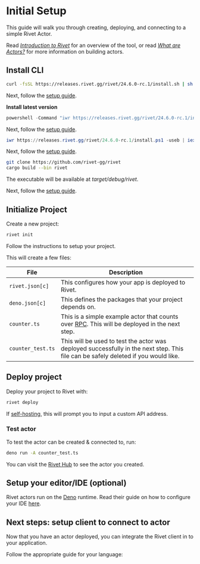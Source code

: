 # Initial Setup

This guide will walk you through creating, deploying, and connecting to a simple Rivet Actor.

Read [_Introduction to Rivet_](/docs/introduction) for an overview of the tool, or read [_What are Actors?_](/docs/actors) for more information on building actors.

## Install CLI

<Tabs>

<Tab title="macOS & Linux & WSL">

```sh
curl -fsSL https://releases.rivet.gg/rivet/24.6.0-rc.1/install.sh | sh
```

Next, follow the [setup guide](https://rivet.gg/docs/setup).

</Tab>

<Tab title="Windows (cmd)">

**Install latest version**

```ps1
powershell -Command "iwr https://releases.rivet.gg/rivet/24.6.0-rc.1/install.ps1 -useb | iex"
```

Next, follow the [setup guide](https://rivet.gg/docs/setup).

</Tab>

<Tab title="Windows (PowerShell)">

```ps1
iwr https://releases.rivet.gg/rivet/24.6.0-rc.1/install.ps1 -useb | iex
```

Next, follow the [setup guide](https://rivet.gg/docs/setup).

</Tab>

<Tab title="Build from source">

```sh
git clone https://github.com/rivet-gg/rivet
cargo build --bin rivet
```

The executable will be available at _target/debug/rivet_.

Next, follow the [setup guide](https://rivet.gg/docs/setup).

</Tab>

</Tabs>

## Initialize Project

Create a new project:

```sh
rivet init
```

Follow the instructions to setup your project.

This will create a few files:

| File              | Description                                                                                       |
| ----------------- | ------------------------------------------------------------------------------------------------- |
| `rivet.json[c]`   | This configures how your app is deployed to Rivet.                                                |
| `deno.json[c]`    | This defines the packages that your project depends on.                                           |
| `counter.ts`      | This is a simple example actor that counts over [RPC](/docs/rpc). This will be deployed in the next step. |
| `counter_test.ts` | This will be used to test the actor was deployed successfully in the next step. This file can be safely deleted if you would like. |

## Deploy project

Deploy your project to Rivet with:

```sh
rivet deploy
```

<Note>If [self-hosting](/docs/self-hosting), this will prompt you to input a custom API address.</Note>

### Test actor

To test the actor can be created & connected to, run:

```sh
deno run -A counter_test.ts
```

You can visit the [Rivet Hub](https://hub.rivet.gg) to see the actor you created.

## Setup your editor/IDE (optional)

Rivet actors run on the [Deno](https://deno.com/) runtime. Read their guide on how to configure your IDE [here](https://docs.deno.com/runtime/getting_started/setup_your_environment/#using-an-editoride).

## Next steps: setup client to connect to actor

Now that you have an actor deployed, you can integrate the Rivet client in to your application.

Follow the appropriate guide for your language:

<CardGroup>
  <Card title='JavaScript' href='/docs/client/javascript' />
  <Card title='TypeScript' href='/docs/client/javascript' />
</CardGroup>
